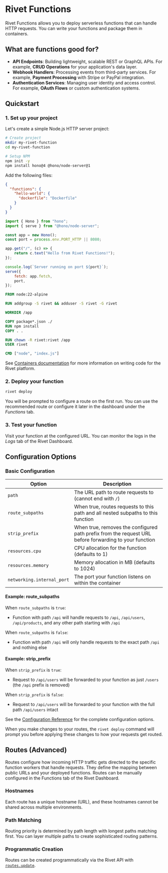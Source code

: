 # Rivet Functions

Rivet Functions allows you to deploy serverless functions that can handle HTTP requests. You can write your functions and package them in containers.

## What are functions good for?

- **API Endpoints**: Building lightweight, scalable REST or GraphQL APIs. For example, **CRUD Operations** for your application's data layer.
- **Webhook Handlers**: Processing events from third-party services. For example, **Payment Processing** with Stripe or PayPal integration.
- **Authentication Services**: Managing user identity and access control. For example, **OAuth Flows** or custom authentication systems.

## Quickstart

### 1. Set up your project

Let's create a simple Node.js HTTP server project:

```bash
# Create project
mkdir my-rivet-function
cd my-rivet-function

# Setup NPM
npm init -y
npm install hono@4 @hono/node-server@1
```

Add the following files: 

<CodeGroup>

```json {{ "title": "rivet.json" }}
{
  "functions": {
    "hello-world": {
      "dockerfile": "Dockerfile"
    }
  }
}
```

```javascript {{ "title": "index.js" }}
import { Hono } from "hono";
import { serve } from "@hono/node-server";

const app = new Hono();
const port = process.env.PORT_HTTP || 8080;

app.get("/", (c) => {
	return c.text("Hello from Rivet Functions!");
});

console.log(`Server running on port ${port}`);
serve({
	fetch: app.fetch,
	port,
});
```

```dockerfile {{ "title": "Dockerfile" }}
FROM node:22-alpine

RUN addgroup -S rivet && adduser -S rivet -G rivet

WORKDIR /app

COPY package*.json ./
RUN npm install
COPY . .

RUN chown -R rivet:rivet /app
USER rivet

CMD ["node", "index.js"]
```

</CodeGroup>

See [Containers documentation](/docs/containers) for more information on writing code for the Rivet platform.

### 2. Deploy your function

```bash
rivet deploy
```

You will be prompted to configure a route on the first run. You can use the recommended route or configure it later in the dashboard under the _Functions_ tab.

### 3. Test your function

Visit your function at the configured URL. You can monitor the logs in the _Logs_ tab of the Rivet Dashboard.

## Configuration Options

### Basic Configuration

| Option | Description |
|--------|-------------|
| `path` | The URL path to route requests to (cannot end with `/`) |
| `route_subpaths` | When true, routes requests to this path and all nested subpaths to this function |
| `strip_prefix` | When true, removes the configured path prefix from the request URL before forwarding to your function |
| `resources.cpu` | CPU allocation for the function (defaults to 1) |
| `resources.memory` | Memory allocation in MB (defaults to 1024) |
| `networking.internal_port` | The port your function listens on within the container |

#### Example: route_subpaths

When `route_subpaths` is `true`:
- Function with path `/api` will handle requests to `/api`, `/api/users`, `/api/products`, and any other path starting with `/api`

When `route_subpaths` is `false`:
- Function with path `/api` will only handle requests to the exact path `/api` and nothing else

#### Example: strip_prefix

When `strip_prefix` is `true`:
- Request to `/api/users` will be forwarded to your function as just `/users` (the `/api` prefix is removed)

When `strip_prefix` is `false`:
- Request to `/api/users` will be forwarded to your function with the full path `/api/users` intact

See the [Configuration Reference](/docs/config) for the complete configuration options.

When you make changes to your routes, the `rivet deploy` command will prompt you before applying these changes to how your requests get routed.

## Routes (Advanced)

Routes configure how incoming HTTP traffic gets directed to the specific function workers that handle requests. They define the mapping between public URLs and your deployed functions. Routes can be manually configured in the Functions tab of the Rivet Dashboard.

### Hostnames

Each route has a unique hostname (URL), and these hostnames cannot be shared across multiple environments.

### Path Matching

Routing priority is determined by path length with longest paths matching first. You can layer multiple paths to create sophisticated routing patterns.

### Programmatic Creation

Routes can be created programmatically via the Rivet API with [`routes.update`](/docs/api/routes/update).


